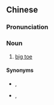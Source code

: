 {{also|脚趾公}}
==Chinese==
{{zh-forms|s=脚趾公|type=21}}

===Pronunciation===
{{zh-pron
|c=goek3 zi2 gung1
|h=pfs=kiok-chṳ́-kûng/kiok-chí-kûng
|cat=n
}}

===Noun===
{{zh-noun}}

# {{lb|zh|Cantonese|Hakka}} [[big toe]]

====Synonyms====
* {{zh-l|大拇指}}, {{zh-l|大拇趾}}
* {{zh-l|拇指}}, {{zh-l|拇趾}}